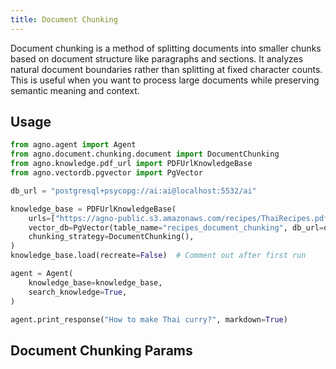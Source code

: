 ```yaml
---
title: Document Chunking
---
```


Document chunking is a method of splitting documents into smaller chunks based on document structure like paragraphs and sections. It analyzes natural document boundaries rather than splitting at fixed character counts. This is useful when you want to process large documents while preserving semantic meaning and context.

## Usage

```python
from agno.agent import Agent
from agno.document.chunking.document import DocumentChunking
from agno.knowledge.pdf_url import PDFUrlKnowledgeBase
from agno.vectordb.pgvector import PgVector

db_url = "postgresql+psycopg://ai:ai@localhost:5532/ai"

knowledge_base = PDFUrlKnowledgeBase(
    urls=["https://agno-public.s3.amazonaws.com/recipes/ThaiRecipes.pdf"],
    vector_db=PgVector(table_name="recipes_document_chunking", db_url=db_url),
    chunking_strategy=DocumentChunking(),
)
knowledge_base.load(recreate=False)  # Comment out after first run

agent = Agent(
    knowledge_base=knowledge_base,
    search_knowledge=True,
)

agent.print_response("How to make Thai curry?", markdown=True)

```

## Document Chunking Params

<Snippet file="chunking-document.mdx" />
